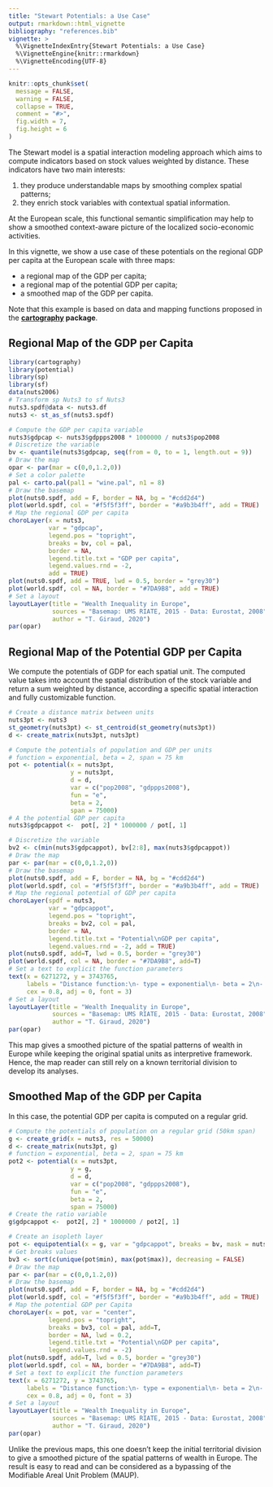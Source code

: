 ```yaml
---
title: "Stewart Potentials: a Use Case"
output: rmarkdown::html_vignette
bibliography: "references.bib"
vignette: >
  %\VignetteIndexEntry{Stewart Potentials: a Use Case}
  %\VignetteEngine{knitr::rmarkdown}
  %\VignetteEncoding{UTF-8}
---
```


```r

knitr::opts_chunk$set(
  message = FALSE, 
  warning = FALSE,
  collapse = TRUE,
  comment = "#>", 
  fig.width = 7,
  fig.height = 6
)


```


The Stewart model is a spatial interaction modeling approach which aims to compute indicators based on stock values weighted by distance. These indicators have two main interests:

1. they produce understandable maps by smoothing complex spatial patterns;
2. they enrich stock variables with contextual spatial information.

At the European scale, this functional semantic simplification may help to show a smoothed context-aware picture of the localized socio-economic activities.

In this vignette, we show a use case of these potentials on the regional GDP per capita at the European scale with three maps:

* a regional map of the GDP per capita;
* a regional map of the potential GDP per capita;
* a smoothed map of the GDP per capita.

Note that this example is based on data and mapping functions proposed in the **[cartography]( https://cran.r-project.org/package=cartography) package**.  

## Regional Map of the GDP per Capita

```r
library(cartography)
library(potential)
library(sp)
library(sf)
data(nuts2006)
# Transform sp Nuts3 to sf Nuts3
nuts3.spdf@data <- nuts3.df
nuts3 <- st_as_sf(nuts3.spdf)

# Compute the GDP per capita variable
nuts3$gdpcap <- nuts3$gdppps2008 * 1000000 / nuts3$pop2008
# Discretize the variable
bv <- quantile(nuts3$gdpcap, seq(from = 0, to = 1, length.out = 9))
# Draw the map
opar <- par(mar = c(0,0,1.2,0))
# Set a color palette
pal <- carto.pal(pal1 = "wine.pal", n1 = 8)
# Draw the basemap
plot(nuts0.spdf, add = F, border = NA, bg = "#cdd2d4")
plot(world.spdf, col = "#f5f5f3ff", border = "#a9b3b4ff", add = TRUE)
# Map the regional GDP per capita
choroLayer(x = nuts3, 
           var = "gdpcap", 
           legend.pos = "topright",
           breaks = bv, col = pal, 
           border = NA, 
           legend.title.txt = "GDP per capita",
           legend.values.rnd = -2, 
           add = TRUE)
plot(nuts0.spdf, add = TRUE, lwd = 0.5, border = "grey30")
plot(world.spdf, col = NA, border = "#7DA9B8", add = TRUE)
# Set a layout
layoutLayer(title = "Wealth Inequality in Europe", 
            sources = "Basemap: UMS RIATE, 2015 - Data: Eurostat, 2008", 
            author = "T. Giraud, 2020")
par(opar)
```


## Regional Map of the Potential GDP per Capita

We compute the potentials of GDP for each spatial unit. The computed value takes into account the spatial distribution of the stock variable and return a sum weighted by distance, according a specific spatial interaction and fully customizable function.

```r

# Create a distance matrix between units
nuts3pt <- nuts3
st_geometry(nuts3pt) <- st_centroid(st_geometry(nuts3pt))
d <- create_matrix(nuts3pt, nuts3pt)

# Compute the potentials of population and GDP per units
# function = exponential, beta = 2, span = 75 km
pot <- potential(x = nuts3pt, 
                 y = nuts3pt, 
                 d = d, 
                 var = c("pop2008", "gdppps2008"), 
                 fun = "e",  
                 beta = 2, 
                 span = 75000)
# A the potential GDP per capita
nuts3$gdpcappot <-  pot[, 2] * 1000000 / pot[, 1]

# Discretize the variable
bv2 <- c(min(nuts3$gdpcappot), bv[2:8], max(nuts3$gdpcappot))
# Draw the map
par <- par(mar = c(0,0,1.2,0))
# Draw the basemap
plot(nuts0.spdf, add = F, border = NA, bg = "#cdd2d4")
plot(world.spdf, col = "#f5f5f3ff", border = "#a9b3b4ff", add = TRUE)
# Map the regional potential of GDP per capita
choroLayer(spdf = nuts3, 
           var = "gdpcappot", 
           legend.pos = "topright",
           breaks = bv2, col = pal, 
           border = NA,
           legend.title.txt = "Potential\nGDP per capita",
           legend.values.rnd = -2, add = TRUE)
plot(nuts0.spdf, add=T, lwd = 0.5, border = "grey30")
plot(world.spdf, col = NA, border = "#7DA9B8", add=T)
# Set a text to explicit the function parameters
text(x = 6271272, y = 3743765, 
     labels = "Distance function:\n- type = exponential\n- beta = 2\n- span = 75 km", 
     cex = 0.8, adj = 0, font = 3)
# Set a layout
layoutLayer(title = "Wealth Inequality in Europe", 
            sources = "Basemap: UMS RIATE, 2015 - Data: Eurostat, 2008", 
            author = "T. Giraud, 2020")
par(opar)
```

This map gives a smoothed picture of the spatial patterns of wealth in Europe while keeping the original spatial units as interpretive framework. Hence, the map reader can still rely on a known territorial division to develop its analyses.


## Smoothed Map of the GDP per Capita

In this case, the potential GDP per capita is computed on a regular grid.

```r
# Compute the potentials of population on a regular grid (50km span)
g <- create_grid(x = nuts3, res = 50000)
d <- create_matrix(nuts3pt, g)
# function = exponential, beta = 2, span = 75 km
pot2 <- potential(x = nuts3pt, 
                 y = g, 
                 d = d, 
                 var = c("pop2008", "gdppps2008"), 
                 fun = "e",  
                 beta = 2, 
                 span = 75000)
# Create the ratio variable
g$gdpcappot <-  pot2[, 2] * 1000000 / pot2[, 1]

# Create an isopleth layer
pot <- equipotential(x = g, var = "gdpcappot", breaks = bv, mask = nuts3)
# Get breaks values
bv3 <- sort(c(unique(pot$min), max(pot$max)), decreasing = FALSE)
# Draw the map
par <- par(mar = c(0,0,1.2,0))
# Draw the basemap
plot(nuts0.spdf, add = F, border = NA, bg = "#cdd2d4")
plot(world.spdf, col = "#f5f5f3ff", border = "#a9b3b4ff", add = TRUE)
# Map the potential GDP per Capita
choroLayer(x = pot, var = "center", 
           legend.pos = "topright",
           breaks = bv3, col = pal, add=T, 
           border = NA, lwd = 0.2,
           legend.title.txt = "Potential\nGDP per capita",
           legend.values.rnd = -2)
plot(nuts0.spdf, add=T, lwd = 0.5, border = "grey30")
plot(world.spdf, col = NA, border = "#7DA9B8", add=T)
# Set a text to explicit the function parameters
text(x = 6271272, y = 3743765, 
     labels = "Distance function:\n- type = exponential\n- beta = 2\n- span = 75 km", 
     cex = 0.8, adj = 0, font = 3)
# Set a layout
layoutLayer(title = "Wealth Inequality in Europe", 
            sources = "Basemap: UMS RIATE, 2015 - Data: Eurostat, 2008", 
            author = "T. Giraud, 2020")
par(opar)
```

Unlike the previous maps, this one doesn't keep the initial territorial division to give a smoothed picture of the spatial patterns of wealth in Europe. The result is easy to read and can be considered as a bypassing of the Modifiable Areal Unit Problem (MAUP).
                 